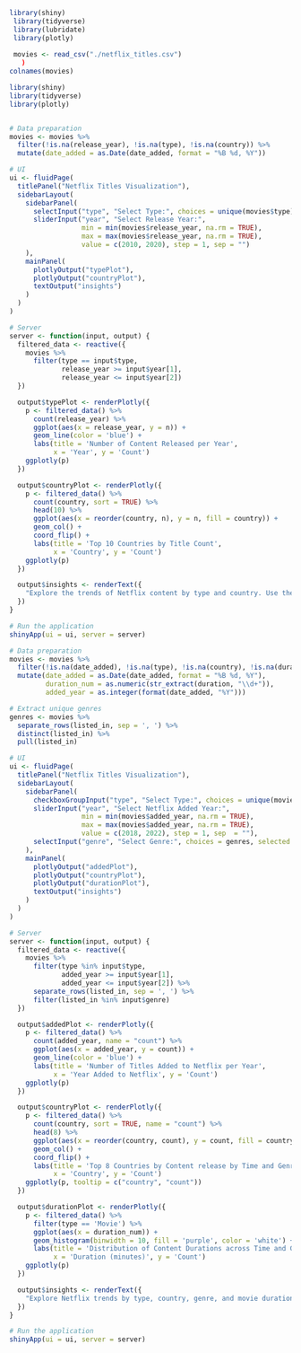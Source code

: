 ```r
library(shiny)
 library(tidyverse)
 library(lubridate)
 library(plotly)
 
 movies <- read_csv("./netflix_titles.csv")
   )
colnames(movies)
```

```r
library(shiny)
library(tidyverse)
library(plotly)


# Data preparation
movies <- movies %>%
  filter(!is.na(release_year), !is.na(type), !is.na(country)) %>%
  mutate(date_added = as.Date(date_added, format = "%B %d, %Y"))

# UI
ui <- fluidPage(
  titlePanel("Netflix Titles Visualization"),
  sidebarLayout(
    sidebarPanel(
      selectInput("type", "Select Type:", choices = unique(movies$type), selected = "Movie"),
      sliderInput("year", "Select Release Year:",
                  min = min(movies$release_year, na.rm = TRUE),
                  max = max(movies$release_year, na.rm = TRUE),
                  value = c(2010, 2020), step = 1, sep = "")
    ),
    mainPanel(
      plotlyOutput("typePlot"),
      plotlyOutput("countryPlot"),
      textOutput("insights")
    )
  )
)

# Server
server <- function(input, output) {
  filtered_data <- reactive({
    movies %>%
      filter(type == input$type,
             release_year >= input$year[1],
             release_year <= input$year[2])
  })

  output$typePlot <- renderPlotly({
    p <- filtered_data() %>%
      count(release_year) %>%
      ggplot(aes(x = release_year, y = n)) +
      geom_line(color = 'blue') +
      labs(title = 'Number of Content Released per Year',
           x = 'Year', y = 'Count')
    ggplotly(p)
  })

  output$countryPlot <- renderPlotly({
    p <- filtered_data() %>%
      count(country, sort = TRUE) %>%
      head(10) %>%
      ggplot(aes(x = reorder(country, n), y = n, fill = country)) +
      geom_col() +
      coord_flip() +
      labs(title = 'Top 10 Countries by Title Count',
           x = 'Country', y = 'Count')
    ggplotly(p)
  })

  output$insights <- renderText({
    "Explore the trends of Netflix content by type and country. Use the controls to adjust the type and release year range."
  })
}

# Run the application 
shinyApp(ui = ui, server = server)

```



```r

# Data preparation
movies <- movies %>%
  filter(!is.na(date_added), !is.na(type), !is.na(country), !is.na(duration), !is.na(rating)) %>%
  mutate(date_added = as.Date(date_added, format = "%B %d, %Y"),
         duration_num = as.numeric(str_extract(duration, "\\d+")),
         added_year = as.integer(format(date_added, "%Y")))

# Extract unique genres
genres <- movies %>%
  separate_rows(listed_in, sep = ', ') %>%
  distinct(listed_in) %>%
  pull(listed_in)

# UI
ui <- fluidPage(
  titlePanel("Netflix Titles Visualization"),
  sidebarLayout(
    sidebarPanel(
      checkboxGroupInput("type", "Select Type:", choices = unique(movies$type), selected = unique(movies$type)),
      sliderInput("year", "Select Netflix Added Year:",
                  min = min(movies$added_year, na.rm = TRUE),
                  max = max(movies$added_year, na.rm = TRUE),
                  value = c(2018, 2022), step = 1, sep  = ""),
      selectInput("genre", "Select Genre:", choices = genres, selected = genres, multiple = TRUE)
    ),
    mainPanel(
      plotlyOutput("addedPlot"),
      plotlyOutput("countryPlot"),
      plotlyOutput("durationPlot"),
      textOutput("insights")
    )
  )
)

# Server
server <- function(input, output) {
  filtered_data <- reactive({
    movies %>%
      filter(type %in% input$type,
             added_year >= input$year[1],
             added_year <= input$year[2]) %>%
      separate_rows(listed_in, sep = ', ') %>%
      filter(listed_in %in% input$genre)
  })

  output$addedPlot <- renderPlotly({
    p <- filtered_data() %>%
      count(added_year, name = "count") %>%
      ggplot(aes(x = added_year, y = count)) +
      geom_line(color = 'blue') +
      labs(title = 'Number of Titles Added to Netflix per Year',
           x = 'Year Added to Netflix', y = 'Count')
    ggplotly(p)
  })

  output$countryPlot <- renderPlotly({
    p <- filtered_data() %>%
      count(country, sort = TRUE, name = "count") %>%
      head(8) %>%
      ggplot(aes(x = reorder(country, count), y = count, fill = country)) +
      geom_col() +
      coord_flip() +
      labs(title = 'Top 8 Countries by Content release by Time and Genre',
           x = 'Country', y = 'Count')
    ggplotly(p, tooltip = c("country", "count"))
  })

  output$durationPlot <- renderPlotly({
    p <- filtered_data() %>%
      filter(type == 'Movie') %>%
      ggplot(aes(x = duration_num)) +
      geom_histogram(binwidth = 10, fill = 'purple', color = 'white') +
      labs(title = 'Distribution of Content Durations across Time and Genre',
           x = 'Duration (minutes)', y = 'Count')
    ggplotly(p)
  })

  output$insights <- renderText({
    "Explore Netflix trends by type, country, genre, and movie durations."
  })
}

# Run the application 
shinyApp(ui = ui, server = server)


```


